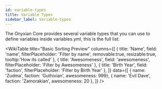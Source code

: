 ```yaml
---
id: variable-types
title: Variable Types
sidebar_label: Variable-types
---
```


The Onyxian Core provides several variable types that you can use to define variables inside variables.yml, this is the full list:

<WikiTable
title="Basic Sorting Preview"
columns={[
    { title: 'Name', field: 'name', filterPlaceholder: 'Filter by name', removable:true, resizable:true, tooltip:'How its called' },
    { title: 'Awesomeness', field: 'awesomeness', filterPlaceholder: 'Filter by Awesomeness' },
    { title: 'Birth Year', field: 'faction', filterPlaceholder: 'Filter by Birth Year' },
]}
data={[
    { name: 'Zudma', faction: 'Guthixian', awesomeness: 999},
    { name: 'Evil Dave', faction: 'Zamorakian', awesomeness: 20 },
]} />